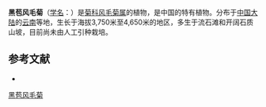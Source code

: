 {{Speciesbox
| name = 黑苞风毛菊
| status = 
| status_system = 
| image =
| genus = Saussurea
| species = melanotrica
| authority = Hand. -Mazz.
}}

'''黑苞风毛菊'''（[[学名|学名]]：{{lang|la|''Saussurea melanotrica''}}）是[[菊科|菊科]][[风毛菊属|风毛菊属]]的植物，是中国的特有植物。分布于[[中国大陆|中国大陆]]的[[云南|云南]]等地，生长于海拔3,750米至4,650米的地区，多生于流石滩和开阔石质山坡，目前尚未由人工引种栽培。

== 参考文献 ==
<div class="references-small">
* {{cite web| url =http://www.bioinfo.cn/db05/KmzwSpecies.php?action=view&id=4536| title =黑苞风毛菊| work =《中国高等植物数据库全库》| publisher =中国科学院微生物研究所| author =昆明植物研究所| accessdate =2009-02-24| deadurl =yes| archiveurl =https://web.archive.org/web/20160305055328/http://www.bioinfo.cn/db05/KmzwSpecies.php?action=view&id=4536| archivedate =2016-03-05}}
</div>

[[Category:风毛菊属|黑苞风毛菊]]


{{植物小作品}}